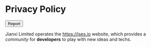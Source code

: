 
# Privacy Policy

<Button>Report</Button>

Jianxi Limited operates the https://jses.io website, which provides a _community_ for **developers** to play with new ideas and techs.